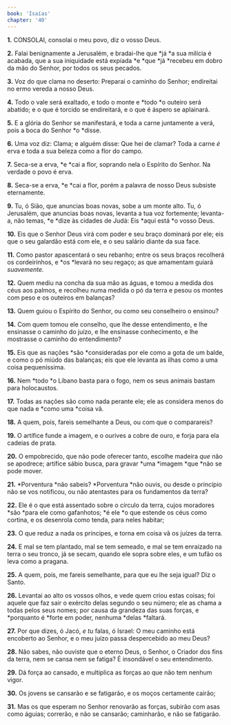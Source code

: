 ```yaml
---
book: 'Isaías'
chapter: '40'
---
```


**1.** CONSOLAI, consolai o meu povo, diz o vosso Deus.

**2.** Falai benignamente a Jerusalém, e bradai-lhe que *já *a sua milícia é acabada, que a sua iniquidade está expiada *e *que *já *recebeu em dobro da mão do Senhor, por todos os seus pecados.

**3.** Voz do que clama no deserto: Preparai o caminho do Senhor; endireitai no ermo vereda a nosso Deus.

**4.** Todo o vale será exaltado, e todo o monte e *todo *o outeiro será abatido; e o que é torcido se endireitará, e o que é áspero se aplainará.

**5.** E a glória do Senhor se manifestará, e toda a carne juntamente a verá, pois a boca do Senhor *o *disse.

**6.** Uma voz diz: Clama; e alguém disse: Que hei de clamar? Toda a carne *é* erva e toda a sua beleza como a flor do campo.

**7.** Seca-se a erva, *e *cai a flor, soprando nela o Espírito do Senhor. Na verdade o povo é erva.

**8.** Seca-se a erva, *e *cai a flor, porém a palavra de nosso Deus subsiste eternamente.

**9.** Tu, ó Sião, que anuncias boas novas, sobe a um monte alto. Tu, ó Jerusalém, que anuncias boas novas, levanta a tua voz fortemente; levanta-a, não temas, *e *dize às cidades de Judá: Eis *aqui está *o vosso Deus.

**10.** Eis que o Senhor Deus virá com poder e seu braço dominará por ele; eis que o seu galardão está com ele, e o seu salário diante da sua face.

**11.** Como pastor apascentará o seu rebanho; entre os seus braços recolherá os cordeirinhos, e *os *levará no seu regaço; as que amamentam guiará *suavemente.*

**12.** Quem mediu na concha da sua mão as águas, e tomou a medida dos céus aos palmos, e recolheu numa medida o pó da terra e pesou os montes com peso e os outeiros em balanças?

**13.** Quem guiou o Espírito do Senhor, ou como seu conselheiro o ensinou?

**14.** Com quem tomou ele conselho, que lhe desse entendimento, e lhe ensinasse o caminho do juízo, e lhe ensinasse conhecimento, e lhe mostrasse o caminho do entendimento?

**15.** Eis que as nações *são *consideradas por ele como a gota de um balde, e como o pó miúdo das balanças; eis que ele levanta as ilhas como a uma coisa pequeníssima.

**16.** Nem *todo *o Líbano basta para o fogo, nem os seus animais bastam para holocaustos.

**17.** Todas as nações são como nada perante ele; ele as considera menos do que nada e *como uma *coisa vã.

**18.** A quem, pois, fareis semelhante a Deus, ou com que o comparareis?

**19.** O artífice funde a imagem, e o ourives a cobre de ouro, e forja para ela cadeias de prata.

**20.** O empobrecido, que não pode oferecer tanto, escolhe madeira *que* não se apodrece; artífice sábio busca, para gravar *uma *imagem *que *não se pode mover.

**21.** *Porventura *não sabeis? *Porventura *não ouvis, ou desde o princípio não se vos notificou, ou não atentastes para os fundamentos da terra?

**22.** Ele é o que está assentado sobre o círculo da terra, cujos moradores *são *para ele como gafanhotos; *é ele *o que estende os céus como cortina, e os desenrola como tenda, para neles habitar;

**23.** O que reduz a nada os príncipes, e torna em coisa vã os juízes da terra.

**24.** E mal se tem plantado, mal se tem semeado, e mal se tem enraizado na terra o seu tronco, já se secam, quando ele sopra sobre eles, e um tufão os leva como a pragana.

**25.** A quem, pois, me fareis semelhante, para que eu lhe seja igual? Diz o Santo.

**26.** Levantai ao alto os vossos olhos, e vede quem criou estas coisas; foi aquele que faz sair o exército delas segundo o seu número; ele as chama a todas pelos seus nomes; por causa da grandeza das suas forças, e *porquanto é *forte em poder, nenhuma *delas *faltará.

**27.** Por que dizes, ó Jacó, *e tu* falas, ó Israel: O meu caminho está encoberto ao Senhor, e o meu juízo passa despercebido ao meu Deus?

**28.** Não sabes, não ouviste que o eterno Deus, o Senhor, o Criador dos fins da terra, nem se cansa nem se fatiga? É insondável o seu entendimento.

**29.** Dá força ao cansado, e multiplica as forças ao que não tem nenhum vigor.

**30.** Os jovens se cansarão e se fatigarão, e os moços certamente cairão;

**31.** Mas os que esperam no Senhor renovarão as forças, subirão com asas como águias; correrão, e não se cansarão; caminharão, e não se fatigarão.